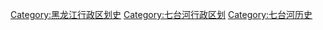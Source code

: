 [[Category:黑龙江行政区划史|Category:黑龙江行政区划史]]
[[Category:七台河行政区划|Category:七台河行政区划]]
[[Category:七台河历史|Category:七台河历史]]